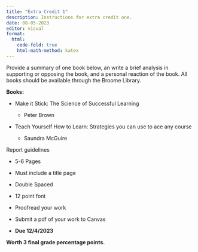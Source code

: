 ```yaml
---
title: "Extra Credit 1"
description: Instructions for extra credit one.
date: 08-05-2023
editor: visual
format:
  html: 
    code-fold: true
    html-math-method: katex
---
```


Provide a summary of one book below, an write a brief analysis in supporting or opposing the book, and a personal reaction of the book. All books should be available through the Broome Library.

**Books:**

-   Make it Stick: The Science of Successful Learning

    -   Peter Brown

-   Teach Yourself How to Learn: Strategies you can use to ace any course

    -   Saundra McGuire

Report guidelines

-   5-6 Pages

-   Must include a title page

-   Double Spaced

-   12 point font

-   Proofread your work

-   Submit a pdf of your work to Canvas

-   **Due 12/4/2023**

**Worth 3 final grade percentage points.**
